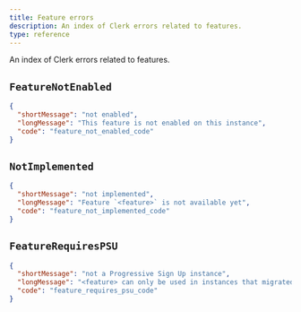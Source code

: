 ```yaml
---
title: Feature errors
description: An index of Clerk errors related to features.
type: reference
---
```


An index of Clerk errors related to features.

## `FeatureNotEnabled`

```json
{
  "shortMessage": "not enabled",
  "longMessage": "This feature is not enabled on this instance",
  "code": "feature_not_enabled_code"
}
```

## `NotImplemented`

```json
{
  "shortMessage": "not implemented",
  "longMessage": "Feature `<feature>` is not available yet",
  "code": "feature_not_implemented_code"
}
```

## `FeatureRequiresPSU`

```json
{
  "shortMessage": "not a Progressive Sign Up instance",
  "longMessage": "<feature> can only be used in instances that migrated to Progressive Sign Up (https://clerk.com/docs/upgrade-guides/progressive-sign-up)",
  "code": "feature_requires_psu_code"
}
```
